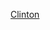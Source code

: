 {{US county navigation box
| template_name  = 克林頓縣 (愛荷華州)
| listclass = hlist
| county         = 克林頓縣
| state          = 愛荷華州

| map_image      = Map of Iowa highlighting Clinton County.svg
| map_caption    = 克林頓縣在愛荷華州的位置
| map_size       = 75x75

| seat           = 克林頓

| title1 = [[城市]]
| body1  = 
* [[安多弗 (愛荷華州)|安多弗]] 
* [[卡拉馬斯 (愛荷華州)|卡拉馬斯]] 
* [[卡曼奇 (愛荷華州)|卡曼奇]] 
* [[夏洛特 (愛荷華州)|夏洛特]] 
* [[克林顿 (爱荷华州)|克林頓]] 
* [[德威特 (愛荷華州)|德威特]] 
* [[德爾馬 (愛荷華州)|德爾瑪]] 
* [[鵝湖 (愛荷華州)|鵝湖]] 
* [[大土墩 (愛荷華州)|大土墩]] 
* [[洛斯特內申 (愛荷華州)|洛斯特內申]] 
* [[洛穆爾 (愛荷華州)|洛穆爾]] 
* [[马科基塔]]‡ 
* [[多伦多 (艾奥瓦州)|多倫多]] 
* [[韦尔顿 (艾奥瓦州)|韋爾頓]] 
* [[惠特兰 (艾奥瓦州)|惠特蘭]]

| title2 = [[行政鎮區]]
| body2  = 
* [[布盧姆菲爾德鎮區 (愛荷華州克林頓縣)|布盧姆菲爾德]] 
* [[布魯克菲爾德鎮區 (愛荷華州克林頓縣)|布魯克菲爾德]] 
* [[卡曼奇鎮區 (愛荷華州克林頓縣)|卡曼奇]] 
* [[森特鎮區 (愛荷華州克林頓縣)|森特]] 
* [[德威特鎮區 (愛荷華州克林頓縣)|德威特]] 
* [[迪普克里克鎮區 (愛荷華州克林頓縣)|迪普克里克]] 
* [[伊登鎮區 (愛荷華州克林頓縣)|伊登]] 
* [[埃爾克河鎮區 (愛荷華州克林頓縣)|埃爾克河]] 
* [[格蘭特鎮區 (愛荷華州克林頓縣)|格蘭特]] 
* [[罕布夏鎮區 (愛荷華州克林頓縣)|罕布夏]] 
* [[利柏提鎮區 (愛荷華州克林頓縣)|利柏提]] 
* [[奧利夫鎮區 (愛荷華州克林頓縣)|奧利夫]] 
* [[奧蘭治鎮區 (愛荷華州克林頓縣)|奧蘭治]] 
* [[沙龍鎮區 (愛荷華州克林頓縣)|沙龍]] 
* [[斯普林羅克鎮區 (愛荷華州克林頓縣)|斯普林羅克]] 
* [[華盛頓鎮區 (愛荷華州克林頓縣)|華盛頓]] 
* [[沃特福德鎮區 (愛荷華州克林頓縣)|沃特福德]] 
* [[韋爾頓鎮區 (愛荷華州克林頓縣)|韋爾頓]]

| title3 = [[非建制地區]]
| body3  = 
* [[阿爾蒙特 (愛荷華州)|阿爾蒙特]]
* [[布萊恩特 (愛荷華州)|布萊恩特]] 
* [[埃爾維拉 (愛荷華州)|埃爾維拉]] 
* [[埃爾伍德 (愛荷華州)|埃爾伍德]] 
* [[福萊茨 (愛荷華州)|福萊茨]] 
* [[馬隆 (愛荷華州)|馬隆]]
* [[彼得斯維爾 (愛荷華州)|彼得斯維爾]]
* [[蒂茲格羅夫 (愛荷華州)|蒂茲格羅夫]]

| title4 = 備註
| body4 = ‡該聚居地有部分隸屬其他縣份

}}<noinclude>
[[Category:艾奧瓦州縣份導航模板|Clinton]]  
[[Category:克林頓縣 (愛荷華州)| ]]
</noinclude>